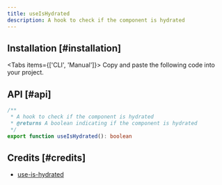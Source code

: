 ```yaml
---
title: useIsHydrated
description: A hook to check if the component is hydrated
---
```


## Installation [#installation]

<Tabs items={['CLI', 'Manual']}>
  <Tab>
    <InstallCLI value='use-is-hydrated' />
  </Tab>
  <Tab>
    Copy and paste the following code into your project.
    <RegistrySourceCode value='use-is-hydrated' />
  </Tab>
</Tabs>

## API [#api]

```ts
/**
 * A hook to check if the component is hydrated
 * @returns A boolean indicating if the component is hydrated
 */
export function useIsHydrated(): boolean
```

## Credits [#credits]

- [use-is-hydrated](https://github.com/sergiodxa/remix-utils/blob/main/src/react/use-hydrated.ts)
